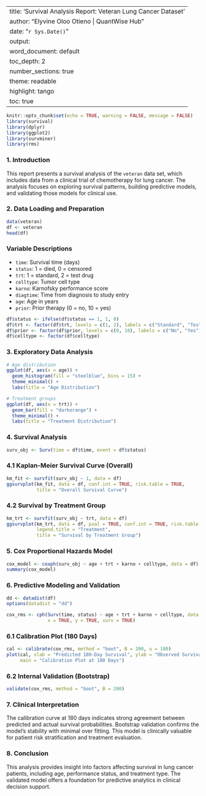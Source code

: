 
---
title: 'Survival Analysis Report: Veteran Lung Cancer Dataset'
author: "Elyvine Oloo Otieno | QuantWise Hub"
date: "`r Sys.Date()`"
output:
  word_document: default
  toc_depth: 2
  number_sections: true
  theme: readable
  highlight: tango
  toc: true
---

```{r setup, include=FALSE}
knitr::opts_chunk$set(echo = TRUE, warning = FALSE, message = FALSE)
library(survival)
library(dplyr)
library(ggplot2)
library(survminer)
library(rms)
```

### 1. Introduction

This report presents a survival analysis of the `veteran` data set, which includes data from a clinical trial of chemotherapy for lung cancer. The analysis focuses on exploring survival patterns, building predictive models, and validating those models for clinical use.

### 2. Data Loading and Preparation

```{r load-data}
data(veteran)
df <- veteran
head(df)
```

### Variable Descriptions

- `time`: Survival time (days)
- `status`: 1 = died, 0 = censored
- `trt`: 1 = standard, 2 = test drug
- `celltype`: Tumor cell type
- `karno`: Karnofsky performance score
- `diagtime`: Time from diagnosis to study entry
- `age`: Age in years
- `prior`: Prior therapy (0 = no, 10 = yes)

```{r clean-data}
df$status <- ifelse(df$status == 1, 1, 0)
df$trt <- factor(df$trt, levels = c(1, 2), labels = c("Standard", "Test Drug"))
df$prior <- factor(df$prior, levels = c(0, 10), labels = c("No", "Yes"))
df$celltype <- factor(df$celltype)
```

### 3. Exploratory Data Analysis

```{r eda-plots}
# Age distribution
ggplot(df, aes(x = age)) + 
  geom_histogram(fill = "steelblue", bins = 15) +
  theme_minimal() + 
  labs(title = "Age Distribution")

# Treatment groups
ggplot(df, aes(x = trt)) + 
  geom_bar(fill = "darkorange") +
  theme_minimal() +
  labs(title = "Treatment Distribution")
```

### 4. Survival Analysis

```{r surv-objects}
surv_obj <- Surv(time = df$time, event = df$status)
```

### 4.1 Kaplan-Meier Survival Curve (Overall)

```{r km-overall}
km_fit <- survfit(surv_obj ~ 1, data = df)
ggsurvplot(km_fit, data = df, conf.int = TRUE, risk.table = TRUE, 
           title = "Overall Survival Curve")
```

### 4.2 Survival by Treatment Group

```{r km-treatment}
km_trt <- survfit(surv_obj ~ trt, data = df)
ggsurvplot(km_trt, data = df, pval = TRUE, conf.int = TRUE, risk.table = TRUE,
           legend.title = "Treatment",
           title = "Survival by Treatment Group")
```

### 5. Cox Proportional Hazards Model

```{r cox-model}
cox_model <- coxph(surv_obj ~ age + trt + karno + celltype, data = df)
summary(cox_model)
```

### 6. Predictive Modeling and Validation

```{r rms-setup}
dd <- datadist(df)
options(datadist = "dd")

cox_rms <- cph(Surv(time, status) ~ age + trt + karno + celltype, data = df,
               x = TRUE, y = TRUE, surv = TRUE)
```



### 6.1 Calibration Plot (180 Days)

```{r calibration-plot}
cal <- calibrate(cox_rms, method = "boot", B = 200, u = 180)
plot(cal, xlab = "Predicted 180-Day Survival", ylab = "Observed Survival",
     main = "Calibration Plot at 180 Days")
```

### 6.2 Internal Validation (Bootstrap)

```{r internal-validation}
validate(cox_rms, method = "boot", B = 200)
```

### 7. Clinical Interpretation

The calibration curve at 180 days indicates strong agreement between predicted and actual survival probabilities. Bootstrap validation confirms the model’s stability with minimal over fitting. This model is clinically valuable for patient risk stratification and treatment evaluation.

### 8. Conclusion

This analysis provides insight into factors affecting survival in lung cancer patients, including age, performance status, and treatment type. The validated model offers a foundation for predictive analytics in clinical decision support.
